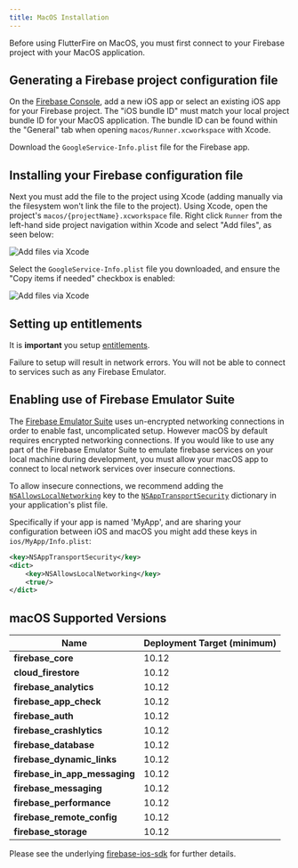 ```yaml
---
title: MacOS Installation
---
```


Before using FlutterFire on MacOS, you must first connect to your Firebase project with your MacOS application.

## Generating a Firebase project configuration file

On the [Firebase Console](https://console.firebase.google.com/project/_/overview), add a new iOS app or select an
existing iOS app for your Firebase project. The "iOS bundle ID" must match your local project bundle ID for your MacOS application. The bundle ID
can be found within the "General" tab when opening `macos/Runner.xcworkspace` with Xcode.

Download the `GoogleService-Info.plist` file for the Firebase app.

## Installing your Firebase configuration file

Next you must add the file to the project using Xcode (adding manually via the filesystem won't link the file to the
project). Using Xcode, open the project's `macos/{projectName}.xcworkspace` file. Right click `Runner` from the left-hand
side project navigation within Xcode and select "Add files", as seen below:

<Image
  src="ios-xcode-copy-items.png"
  alt="Add files via Xcode"
  caption={false}
/>

Select the `GoogleService-Info.plist` file you downloaded, and ensure the "Copy items if needed" checkbox is enabled:

<Image
  src="ios-xcode-copy-items.png"
  alt="Add files via Xcode"
  caption={false}
/>

## Setting up entitlements

It is **important** you setup [entitlements](https://flutter.dev/desktop#setting-up-entitlements).

Failure to setup will result in network errors. You will not be able to connect to services such as any Firebase Emulator.

## Enabling use of Firebase Emulator Suite

The [Firebase Emulator Suite](https://firebase.google.com/docs/emulator-suite) uses un-encrypted networking connections in order to enable fast, uncomplicated setup. However macOS by default requires encrypted networking connections. If you would like to use any part of the Firebase Emulator Suite to emulate firebase services on your local machine during development, you must allow your macOS app to connect to local network services over insecure connections.

To allow insecure connections, we recommend adding the [`NSAllowsLocalNetworking`](https://developer.apple.com/documentation/bundleresources/information_property_list/nsapptransportsecurity/nsallowslocalnetworking) key to the [`NSAppTransportSecurity`](https://developer.apple.com/documentation/bundleresources/information_property_list/nsapptransportsecurity) dictionary in your application's plist file.

Specifically if your app is named 'MyApp', and are sharing your configuration between iOS and macOS you might add these keys in `ios/MyApp/Info.plist`:

```xml
<key>NSAppTransportSecurity</key>
<dict>
    <key>NSAllowsLocalNetworking</key>
    <true/>
</dict>
```

## macOS Supported Versions

| Name                          | Deployment Target (minimum) |
| ------------------------------| ----------------------------|
| **firebase_core**             |            10.12            |
| **cloud_firestore**           |            10.12            |
| **firebase_analytics**        |            10.12            |
| **firebase_app_check**        |            10.12            |
| **firebase_auth**             |            10.12            |
| **firebase_crashlytics**      |            10.12            |
| **firebase_database**         |            10.12            |
| **firebase_dynamic_links**    |            10.12            |
| **firebase_in_app_messaging** |            10.12            |
| **firebase_messaging**        |            10.12            |
| **firebase_performance**      |            10.12            |
| **firebase_remote_config**    |            10.12            |
| **firebase_storage**          |            10.12            |

Please see the underlying [firebase-ios-sdk](https://firebase.google.com/docs/ios/setup) for further details.
